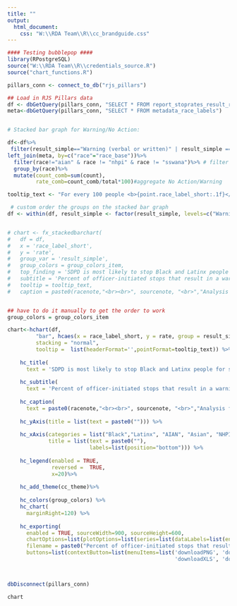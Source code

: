 ```yaml
---
title: ""
output:
  html_document:
    css: "W:\\RDA Team\\R\\cc_brandguide.css"
---
```

<!-- link to Google Font -->
<link href="https://fonts.googleapis.com/css2?family=Inter:wght@100;200;300;400;500;600;700;800;900&display=swap" rel="stylesheet">

```r

#### Testing bubblepop ####
library(RPostgreSQL)
source("W:\\RDA Team\\R\\credentials_source.R")
source("chart_functions.R")

pillars_conn <- connect_to_db("rjs_pillars")

## Load in RJS Pillars data
df <- dbGetQuery(pillars_conn, "SELECT * FROM report_stoprates_result_race_person") 
meta<-dbGetQuery(pillars_conn, "SELECT * FROM metadata_race_labels")


# Stacked bar graph for Warning/No Action:

df<-df%>%
 filter(result_simple=="Warning (verbal or written)" | result_simple =="No Action")%>%
left_join(meta, by=c("race"="race_base"))%>%
  filter(race!="aian" & race != "nhpi" & race != "sswana")%>% # filter out aian/nhpi/sswana for now
  group_by(race)%>%
  mutate(count_comb=sum(count),
         rate_comb=count_comb/total*100)#aggregate No Action/Warning

tooltip_text <- "For every 100 people <b>{point.race_label_short:.1f}</b> people in San Diego stopped for an officer-initiated stop, SDPD stopped <b>{point.rate:.1f}</b> people perceived as <b>{point.race_label_short:.1f}</b> for stops that resulted in  <b>{point.result_simple:.1f}</b>, a total of <b>{point.count:,0f}</b> people."

 # custom order the groups on the stacked bar graph
df <- within(df, result_simple <- factor(result_simple, levels=c("Warning (verbal or written)", "No Action")))


# chart <- fx_stackedbarchart(  
#   df = df,
#   x = 'race_label_short',
#   y = 'rate',
#   group_var = 'result_simple',
#   group_colors = group_colors_item,
#   top_finding = 'SDPD is most likely to stop Black and Latinx people for stops that then result in no action',
#   subtitle = 'Percent of officer-initiated stops that result in a warning or no action by race',
#   tooltip = tooltip_text,
#   caption = paste0(racenote,"<br><br>", sourcenote, "<br>","Analysis for all officer-initiated stops.","<br>"))


## have to do it manually to get the order to work
group_colors = group_colors_item

chart<-hchart(df, 
         "bar", hcaes(x = race_label_short, y = rate, group = result_simple),
         stacking = "normal",
         tooltip =  list(headerFormat='',pointFormat=tooltip_text)) %>%
    
    hc_title(
      text = 'SDPD is most likely to stop Black and Latinx people for stops that then result in no action') %>%
    
    hc_subtitle(
      text = 'Percent of officer-initiated stops that result in a warning or no action by race') %>%
    
    hc_caption(
      text = paste0(racenote,"<br><br>", sourcenote, "<br>","Analysis for all officer-initiated stops.","<br>")) %>%
    
    hc_yAxis(title = list(text = paste0(""))) %>%
    
    hc_xAxis(categories = list("Black","Latinx", "AIAN", "Asian", "NHPI", "SWANA/SA", "Multiracial", "White"),
             title = list(text = paste0(""),
                          labels=list(position="bottom"))) %>%
    
    hc_legend(enabled = TRUE, 
              reversed =  TRUE,
              x=20)%>% 
    
    hc_add_theme(cc_theme)%>%
    
    hc_colors(group_colors) %>%
    hc_chart(
      marginRight=120) %>%
    
    hc_exporting(
      enabled = TRUE, sourceWidth=900, sourceHeight=600, 
      chartOptions=list(plotOptions=list(series=list(dataLabels=list(enabled=TRUE,format='{point.rate:.1f}%')))),
      filename = paste0("Percent of officer-initiated stops that result in a warning or no action by race","_Catalyst California, catalystcalifornia.org, 2023."),
      buttons=list(contextButton=list(menuItems=list('downloadPNG', 'downloadSVG',
                                                     'downloadXLS', 'downloadCSV'))))



dbDisconnect(pillars_conn)


```

```r
chart

```



<script>
  widg = document.getElementsByClassName('html-widget'); //find widgets
  for (let i = 0; i < widg.length; i++) { //loop through
    document.getElementsByClassName('highchart')[i].style.width = '100%'; //adjust width
    document.getElementsByClassName('highchart')[i].style.height = '100%'; //adjust height
  }
</script>